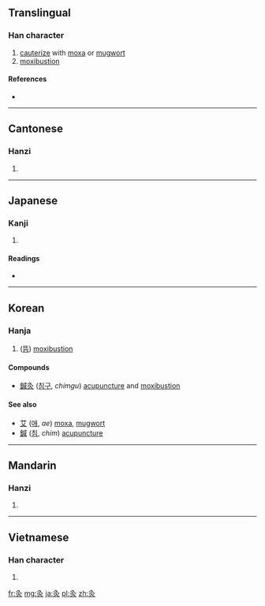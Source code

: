 ==Translingual==

===Han character===
{{Han char|rn=86|rad=火|as=03|sn=7|four=2780<sub>9</sub>|canj=弓人火 (NOF)}}

# [[cauterize]] with [[moxa]] or [[mugwort]]
# [[moxibustion]]

====References====
* {{Han ref|kx=0666.120|dkj=18872|dj=1075.160|hdz=32190.010|uh=7078|ud=28792|bh=A862|bd=43106}}

----

==Cantonese==

===Hanzi===
{{yue-hanzi|jyut=|y=gau3}}

# {{defn|lang=yue|sort=火03}}

----

==Japanese==

===Kanji===
{{ja-kanji|grade=|rs=火03}}

# {{defn|lang=ja|sort=火03}}

====Readings====
* {{ja-readings|on=[[きゅう]] (kyū)|kun=[[やいと]] (yaito)}}

----

==Korean==

===Hanja===
{{ko-hanja|hangeul=구|eumhun=|rv=gu|mr=ku|y=kwu}}

# ([[뜸]]) [[moxibustion]]

====Compounds====
* [[鍼灸]] ([[침구]],  ''chimgu'') [[acupuncture]] and [[moxibustion]]

====See also====
* [[艾]] ([[애]], ''ae'') [[moxa]], [[mugwort]]
* [[鍼]] ([[침]],  ''chim'') [[acupuncture]] 

----

==Mandarin==

===Hanzi===
{{cmn-hanzi|pin=[[jiǔ]] ([[jiu3]])|wg=chiu<sup>3</sup>}}

# {{defn|lang=cmn|sort=火03}}

----

==Vietnamese==

===Han character===
{{vi-hantu|[[cứu]]|rs=火03}}

# {{defn|lang=vi|sort=火03}}

[[fr:灸]]
[[mg:灸]]
[[ja:灸]]
[[pl:灸]]
[[zh:灸]]